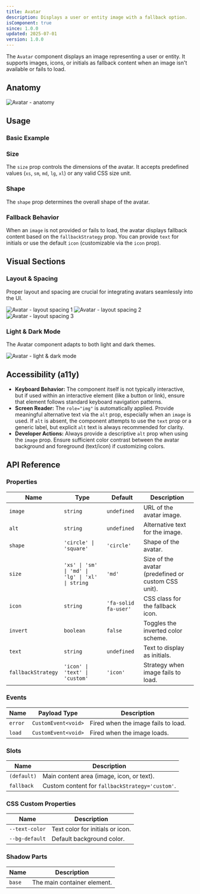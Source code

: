 ```yaml
---
title: Avatar
description: Displays a user or entity image with a fallback option.
isComponent: true
since: 1.0.0
updated: 2025-07-01
version: 1.0.0
---
```




The `Avatar` component displays an image representing a user or entity. It supports images, icons, or initials as fallback content when an image isn't available or fails to load.

## Anatomy

<Image src={anatomy} alt="Avatar - anatomy" />

## Usage

### Basic Example

<CodePreview autoGeneration={true} horizontal>
  <plus-avatar image="https://i.pravatar.cc/50" alt="User Name"></plus-avatar>
</CodePreview>

### Size

The `size` prop controls the dimensions of the avatar. It accepts predefined values (`xs`, `sm`, `md`, `lg`, `xl`) or any valid CSS size unit.

<CodePreview autoGeneration={true} horizontal>
  <plus-avatar data-variant-size="xs,sm,md,lg,xl"></plus-avatar>
</CodePreview>

### Shape

The `shape` prop determines the overall shape of the avatar.

<CodePreview autoGeneration={true} horizontal>
  <plus-avatar data-variant-shape="circle,square" image="https://i.pravatar.cc/50"></plus-avatar>
</CodePreview>

### Fallback Behavior

When an `image` is not provided or fails to load, the avatar displays fallback content based on the `fallbackStrategy` prop. You can provide `text` for initials or use the default `icon` (customizable via the `icon` prop).

<CodePreview autoGeneration={true} horizontal>
  <plus-avatar text="Murat Polat Özkan" fallback-strategy="text"></plus-avatar>
  <plus-avatar text="Single" fallback-strategy="text"></plus-avatar>
  <plus-avatar icon="ghost"></plus-avatar>
  <plus-avatar></plus-avatar>
</CodePreview>

## Visual Sections

### Layout & Spacing

Proper layout and spacing are crucial for integrating avatars seamlessly into the UI.

<Image src={layoutSpacing1} alt="Avatar - layout spacing 1" />
<Image src={layoutSpacing2} alt="Avatar - layout spacing 2" />
<Image src={layoutSpacing3} alt="Avatar - layout spacing 3" />

### Light & Dark Mode

The Avatar component adapts to both light and dark themes.

<Image src={lightDarkMode} alt="Avatar - light & dark mode" />

## Accessibility (a11y)

*   **Keyboard Behavior:** The component itself is not typically interactive, but if used within an interactive element (like a button or link), ensure that element follows standard keyboard navigation patterns.
*   **Screen Reader:** The `role="img"` is automatically applied. Provide meaningful alternative text via the `alt` prop, especially when an `image` is used. If `alt` is absent, the component attempts to use the `text` prop or a generic label, but explicit `alt` text is always recommended for clarity.
*   **Developer Actions:** Always provide a descriptive `alt` prop when using the `image` prop. Ensure sufficient color contrast between the avatar background and foreground (text/icon) if customizing colors.

## API Reference

### Properties

| Name             | Type                                                 | Default           | Description                                                                       |
|------------------|------------------------------------------------------|-------------------|-----------------------------------------------------------------------------------|
| `image`          | `string`                                             | `undefined`       | URL of the avatar image.                                                          |
| `alt`            | `string`                                             | `undefined`       | Alternative text for the image.                                                  |
| `shape`          | `'circle' \| 'square'`                               | `'circle'`        | Shape of the avatar.                                                              |
| `size`           | `'xs' \| 'sm' \| 'md' \| 'lg' \| 'xl' \| string` | `'md'`            | Size of the avatar (predefined or custom CSS unit).                               |
| `icon`           | `string`                                             | `'fa-solid fa-user'` | CSS class for the fallback icon.                                                  |
| `invert`         | `boolean`                                            | `false`           | Toggles the inverted color scheme.                                              |
| `text`           | `string`                                             | `undefined`       | Text to display as initials.                                                      |
| `fallbackStrategy` | `'icon' \| 'text' \| 'custom'`                    | `'icon'`          | Strategy when image fails to load.                                                 |

### Events

| Name    | Payload Type        | Description                        |
|---------|---------------------|------------------------------------|
| `error` | `CustomEvent<void>` | Fired when the image fails to load. |
| `load`  | `CustomEvent<void>` | Fired when the image loads.        |

### Slots

| Name        | Description                                                   |
|-------------|---------------------------------------------------------------|
| `(default)` | Main content area (image, icon, or text).                     |
| `fallback`  | Custom content for `fallbackStrategy='custom'`.                |

### CSS Custom Properties

| Name           | Description                           |
|----------------|---------------------------------------|
| `--text-color` | Text color for initials or icon.      |
| `--bg-default` | Default background color.             |

### Shadow Parts

| Name   | Description                     |
|--------|---------------------------------|
| `base` | The main container element.      |
